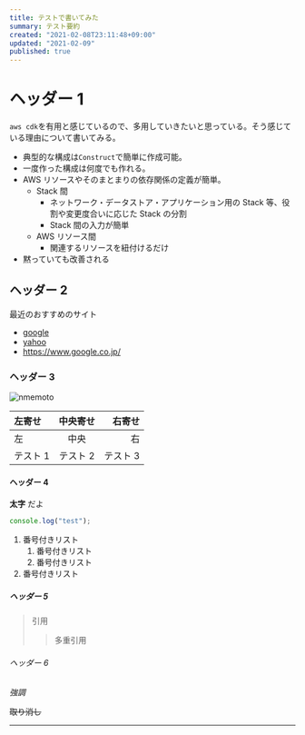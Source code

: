 ```yaml
---
title: テストで書いてみた
summary: テスト要約
created: "2021-02-08T23:11:48+09:00"
updated: "2021-02-09"
published: true
---
```


# ヘッダー 1

`aws cdk`を有用と感じているので、多用していきたいと思っている。そう感じている理由について書いてみる。

- 典型的な構成は`Construct`で簡単に作成可能。
- 一度作った構成は何度でも作れる。
- AWS リソースやそのまとまりの依存関係の定義が簡単。
  - Stack 間
    - ネットワーク・データストア・アプリケーション用の Stack 等、役割や変更度合いに応じた Stack の分割
    - Stack 間の入力が簡単
  - AWS リソース間
    - 関連するリソースを紐付けるだけ
- 黙っていても改善される

## ヘッダー 2

最近のおすすめのサイト

- [google](https://www.google.co.jp/)
- [yahoo](https://www.yahoo.co.jp/)
- https://www.google.co.jp/

### ヘッダー 3

![nmemoto](https://avatars.githubusercontent.com/nmemoto)

| 左寄せ   | 中央寄せ |   右寄せ |
| :------- | :------: | -------: |
| 左       |   中央   |       右 |
| テスト 1 | テスト 2 | テスト 3 |

#### ヘッダー 4

**太字** だよ

```javascript
console.log("test");
```

1. 番号付きリスト
   1. 番号付きリスト
   1. 番号付きリスト
1. 番号付きリスト

##### ヘッダー 5

> 引用
>
> > 多重引用

###### ヘッダー 6

_強調_

~~取り消し~~

---
